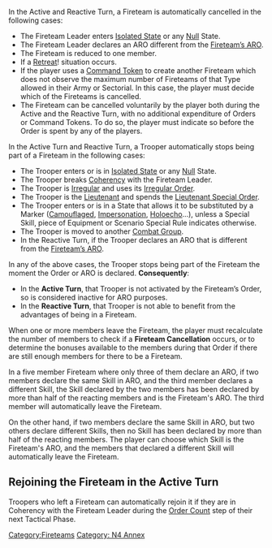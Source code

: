 {{section-fireteams}}


{{n4annex}}
{{n4list}}
{{update | March 2022}}
In the Active and Reactive Turn, a Fireteam is automatically cancelled in the following cases: 
* The Fireteam Leader enters [[Isolated State]] or any [[Null]] State. 
* The Fireteam Leader declares an ARO different from the [[Fireteam’s ARO]].
* The Fireteam is reduced to one member. 
* If a [[Retreat]]! situation occurs.
* If the player uses a [[Command Token]] to create another Fireteam which does not observe the maximum number of Fireteams of that Type allowed in their Army or Sectorial. In this case, the player must decide which of the Fireteams is cancelled. 
* The Fireteam can be cancelled voluntarily by the player both during the Active and the Reactive Turn, with no additional expenditure of Orders or Command Tokens. To do so, the player must indicate so before the Order is spent by any of the players.

In the Active Turn and Reactive Turn, a Trooper automatically stops being part of a Fireteam in the following cases:
* The Trooper enters or is in [[Isolated State]] or any [[Null]] State.
* The Trooper breaks [[Coherency]] with the Fireteam Leader.
* The Trooper is [[Irregular]] and uses its [[Irregular Order]].
* The Trooper is the [[Lieutenant]] and spends the [[Lieutenant Special Order]].
* The Trooper enters or is in a State that allows it to be substituted by a Marker ([[Camouflaged]], [[Impersonation]], [[Holoecho]]...), unless a Special Skill, piece of Equipment or Scenario Special Rule indicates otherwise.
* The Trooper is moved to another [[Combat Group]]. 
* In the Reactive Turn, if the Trooper declares an ARO that is different from the [[Fireteam’s ARO]]. 

In any of the above cases, the Trooper stops being part of the Fireteam the moment the Order or ARO is declared. '''Consequently''':
* In the '''Active Turn''', that Trooper is not activated by the Fireteam’s Order, so is considered inactive for ARO purposes.
* In the '''Reactive Turn''', that Trooper is not able to benefit from the advantages of being in a Fireteam.
When one or more members leave the Fireteam, the player must recalculate the number of members to check if a '''Fireteam Cancellation''' occurs, or to determine the bonuses available to the members during that Order if there are still enough members for there to be a Fireteam.

{{Greybox-start | Example }}
In a five member Fireteam where only three of them declare an ARO, if two members declare the same Skill in ARO, and the third member declares a different Skill, the Skill declared by the two members has been declared by more than half of the reacting members and is the Fireteam's ARO. The third member will automatically leave the Fireteam.

On the other hand, if two members declare the same Skill in ARO, but two others declare different Skills, then no Skill has been declared by more than half of the reacting members. The player can choose which Skill is the Fireteam's ARO, and the members that declared a different Skill will automatically leave the Fireteam.  
{{Greybox_End}}


==Rejoining the Fireteam in the Active Turn==
Troopers who left a Fireteam can automatically rejoin it if they are in Coherency with the Fireteam Leader during the [[Order Count]] step of their next Tactical Phase.
{{update-end}}


{{section-fireteams}}


{{n4end}}



[[Category:Fireteams]]
[[Category: N4 Annex]]